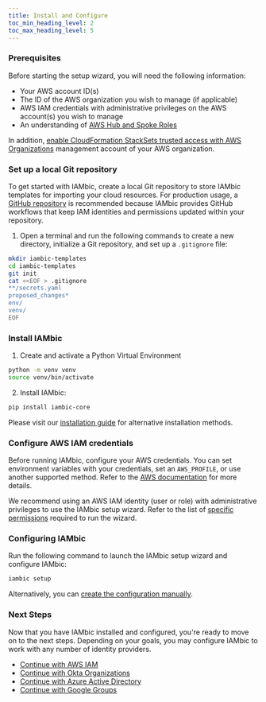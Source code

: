 ```yaml
---
title: Install and Configure
toc_min_heading_level: 2
toc_max_heading_level: 5
---
```



### Prerequisites

Before starting the setup wizard, you will need the following information:

- Your AWS account ID(s)
- The ID of the AWS organization you wish to manage (if applicable)
- AWS IAM credentials with administrative privileges on the AWS account(s) you wish to manage
- An understanding of [AWS Hub and Spoke Roles](/reference/aws_hub_and_spoke_roles)

In addition, [enable CloudFormation StackSets trusted access with AWS Organizations](https://docs.aws.amazon.com/AWSCloudFormation/latest/UserGuide/stacksets-orgs-enable-trusted-access.html) management account of your AWS organization.

### Set up a local Git repository

To get started with IAMbic, create a local Git repository to store IAMbic templates for importing your cloud resources.
For production usage, a [GitHub repository](https://docs.github.com/en/get-started/quickstart/create-a-repo) is recommended
because IAMbic provides GitHub workflows that keep IAM identities and permissions updated within your repository.

1. Open a terminal and run the following commands to create a new directory, initialize a Git repository, and set up a `.gitignore` file:

```bash
mkdir iambic-templates
cd iambic-templates
git init
cat <<EOF > .gitignore
**/secrets.yaml
proposed_changes*
env/
venv/
EOF
```

### Install IAMbic

1. Create and activate a Python Virtual Environment

```bash
python -m venv venv
source venv/bin/activate
```

2. Install IAMbic:

```bash
pip install iambic-core
```

Please visit our [installation guide](/reference/installation/) for alternative installation methods.

### Configure AWS IAM credentials

Before running IAMbic, configure your AWS credentials.
You can set environment variables with your credentials, set an `AWS_PROFILE`, or use another supported method.
Refer to the [AWS documentation](https://docs.aws.amazon.com/cli/latest/userguide/cli-configure-envvars.html)
for more details.

We recommend using an AWS IAM identity (user or role) with administrative privileges to use the IAMbic
setup wizard. Refer to the list of [specific permissions](/reference/aws_permissions_for_setup_wizard)
required to run the wizard.

### Configuring IAMbic

Run the following command to launch the IAMbic setup wizard and configure IAMbic:

```bash
iambic setup
```

<AsciinemaWidget src="/recordings/iambic_setup.cast" rows={30} idleTimeLimit={3} preload={true} />

Alternatively, you can [create the configuration manually](/how_to_guides/manually_create_the_configuration).

### Next Steps

Now that you have IAMbic installed and configured, you're ready to move on to the next steps.
Depending on your goals, you may configure IAMbic to work with any number of identity providers.

- [Continue with AWS IAM](./aws)
- [Continue with Okta Organizations](./okta)
- [Continue with Azure Active Directory](./azure_ad)
- [Continue with Google Groups](./google)
